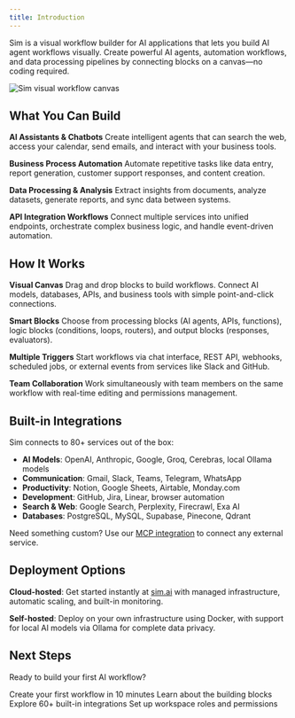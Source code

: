 ```yaml
---
title: Introduction
---
```



Sim is a visual workflow builder for AI applications that lets you build AI agent workflows visually. Create powerful AI agents, automation workflows, and data processing pipelines by connecting blocks on a canvas—no coding required.

<div className="flex justify-center">
  <Image
    src="/static/introduction.png"
    alt="Sim visual workflow canvas"
    width={700}
    height={450}
    className="my-6"
  />
</div>

## What You Can Build

**AI Assistants & Chatbots**
Create intelligent agents that can search the web, access your calendar, send emails, and interact with your business tools.

**Business Process Automation**
Automate repetitive tasks like data entry, report generation, customer support responses, and content creation.

**Data Processing & Analysis**
Extract insights from documents, analyze datasets, generate reports, and sync data between systems.

**API Integration Workflows**
Connect multiple services into unified endpoints, orchestrate complex business logic, and handle event-driven automation.

## How It Works

**Visual Canvas**
Drag and drop blocks to build workflows. Connect AI models, databases, APIs, and business tools with simple point-and-click connections.

**Smart Blocks**
Choose from processing blocks (AI agents, APIs, functions), logic blocks (conditions, loops, routers), and output blocks (responses, evaluators).

**Multiple Triggers**
Start workflows via chat interface, REST API, webhooks, scheduled jobs, or external events from services like Slack and GitHub.

**Team Collaboration**
Work simultaneously with team members on the same workflow with real-time editing and permissions management.

## Built-in Integrations

Sim connects to 80+ services out of the box:

- **AI Models**: OpenAI, Anthropic, Google, Groq, Cerebras, local Ollama models
- **Communication**: Gmail, Slack, Teams, Telegram, WhatsApp  
- **Productivity**: Notion, Google Sheets, Airtable, Monday.com
- **Development**: GitHub, Jira, Linear, browser automation
- **Search & Web**: Google Search, Perplexity, Firecrawl, Exa AI
- **Databases**: PostgreSQL, MySQL, Supabase, Pinecone, Qdrant

Need something custom? Use our [MCP integration](/mcp) to connect any external service.

## Deployment Options

**Cloud-hosted**: Get started instantly at [sim.ai](https://sim.ai) with managed infrastructure, automatic scaling, and built-in monitoring.

**Self-hosted**: Deploy on your own infrastructure using Docker, with support for local AI models via Ollama for complete data privacy.

## Next Steps

Ready to build your first AI workflow?

<Cards>
  <Card title="Getting Started" href="/docs/getting-started">
    Create your first workflow in 10 minutes
  </Card>
  <Card title="Workflow Blocks" href="/docs/blocks">
    Learn about the building blocks
  </Card>
  <Card title="Tools & Integrations" href="/docs/tools">
    Explore 60+ built-in integrations
  </Card>
  <Card title="Team Permissions" href="/docs/permissions">
    Set up workspace roles and permissions
  </Card>
</Cards>

